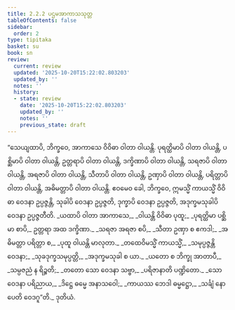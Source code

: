 ```yaml
---
title: 2.2.2 ပဌမအာကာသသုတ္တ
tableOfContents: false
sidebar:
  order: 2
type: tipitaka
basket: su
book: sn
review:
  current: review
  updated: '2025-10-20T15:22:02.803203'
  updated_by: ''
  notes: ''
  history:
  - state: review
    date: '2025-10-20T15:22:02.803203'
    updated_by: ''
    notes: ''
    previous_state: draft
---
```



<DynamicBreadcrumb />


<ReviewStatus review={frontmatter.review} showDetails={true} />

<HypothesisAnnotation frontmatter={frontmatter} />

<Division number="260" book="sn" e="ch" v="18" p="318">

<Paragraph number="1153" book="sn">
“သေယျထာပိ, ဘိက္ခဝေ, အာကာသေ ဝိဝိဓာ ဝါတာ ဝါယန္တိ. ပုရတ္ထိမာပိ ဝါတာ ဝါယန္တိ, ပစ္ဆိမာပိ ဝါတာ ဝါယန္တိ, ဥတ္တရာပိ ဝါတာ ဝါယန္တိ, ဒက္ခိဏာပိ ဝါတာ ဝါယန္တိ, သရဇာပိ ဝါတာ ဝါယန္တိ, အရဇာပိ ဝါတာ ဝါယန္တိ, သီတာပိ ဝါတာ ဝါယန္တိ, ဥဏှာပိ ဝါတာ ဝါယန္တိ, ပရိတ္တာပိ ဝါတာ ဝါယန္တိ, အဓိမတ္တာပိ ဝါတာ ဝါယန္တိ. ဧဝမေဝ ခေါ, ဘိက္ခဝေ, ဣမသ္မိံ ကာယသ္မိံ ဝိဝိဓာ ဝေဒနာ ဥပ္ပဇ္ဇန္တိ, သုခါပိ ဝေဒနာ ဥပ္ပဇ္ဇတိ, ဒုက္ခာပိ ဝေဒနာ ဥပ္ပဇ္ဇတိ, အဒုက္ခမသုခါပိ ဝေဒနာ ဥပ္ပဇ္ဇတီတိ.
</Paragraph>

<Paragraph number="1154" type="verses" book="sn">
_ယထာပိ ဝါတာ အာကာသေ,_  
_ဝါယန္တိ ဝိဝိဓာ ပုထူ;_  
_ပုရတ္ထိမာ ပစ္ဆိမာ စာပိ,_  
ဥတ္တရာ အထ ဒက္ခိဏာ._  

</Paragraph>

<Paragraph number="1155" type="verses" book="sn">
_သရဇာ အရဇာ စပိ,_  
_သီတာ ဥဏှာ စ ဧကဒါ;_  
_အဓိမတ္တာ ပရိတ္တာ စ,_  
_ပုထူ ဝါယန္တိ မာလုတာ._  

</Paragraph>

<Paragraph number="1156" type="verses" book="sn">
_တထေဝိမသ္မိံ ကာယသ္မိံ,_  
_သမုပ္ပဇ္ဇန္တိ ဝေဒနာ;_  
_သုခဒုက္ခသမုပ္ပတ္တိ,_  
_အဒုက္ခမသုခါ စ ယာ._  

</Paragraph>

<Paragraph number="1157" type="verses" book="sn">
_ယတော စ ဘိက္ခု အာတာပီ,_  
_သမ္ပဇညံ န ရိဉ္စတိ;_  
_တတော သော ဝေဒနာ သဗ္ဗာ,_  
_ပရိဇာနာတိ ပဏ္ဍိတော._  

</Paragraph>

<Paragraph number="1158" type="verses" book="sn">
_သော ဝေဒနာ ပရိညာယ,_  
_ဒိဋ္ဌေ ဓမ္မေ အနာသဝေါ;_  
_ကာယဿ ဘေဒါ ဓမ္မဋ္ဌော,_  
_သင်္ချံ နောပေတိ ဝေဒဂူ”တိ._  


</Paragraph>
</Division>

<Paragraph number="1159" type="center" book="sn">
ဒုတိယံ.
</Paragraph>